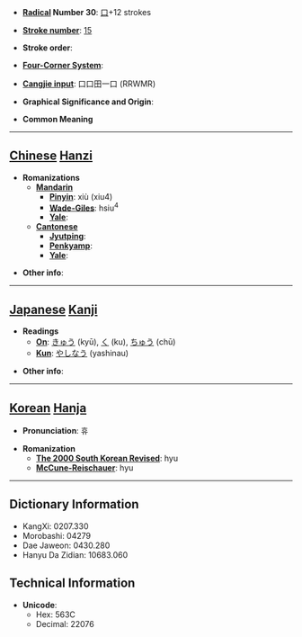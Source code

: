 * '''[[Wiktionary:Chinese radical index| Radical]] Number 30''': [[Wiktionary:Chinese radical index 口|口]]+12 strokes

* '''[[Wiktionary:Chinese total strokes index|Stroke number]]''': [[Wiktionary:Chinese total strokes index 15|15]]

* '''Stroke order''': 

* '''[[Wiktionary:Chinese four corner index|Four-Corner System]]''': 

* '''[[Wiktionary:Chinese Cangjie index|Cangjie input]]''': 口口田一口 (RRWMR)

* '''Graphical Significance and Origin''': 

* '''Common Meaning'''

----

== [[Chinese]] [[Hanzi]] ==

* '''Romanizations'''
** '''[[Mandarin]]'''
*** '''[[Pinyin]]''': xiù (xiu4)
*** '''[[Wade-Giles]]''': hsiu<sup>4</sup>
*** '''[[Yale]]''': 
** '''[[Cantonese]]'''
*** '''[[Jyutping]]''':
*** '''[[Penkyamp]]''': 
*** '''[[Yale]]''': 

* '''Other info''': 

----

== [[Japanese]] [[Kanji]] ==

* '''Readings'''
** '''[[On]]''': [[きゅう]] (kyū), [[く]] (ku), [[ちゅう]] (chū)
** '''[[Kun]]''': [[やしなう]] (yashinau)

* '''Other info''':  

----

== [[Korean]] [[Hanja]] ==

* '''Pronunciation''': 휴

* '''Romanization'''
** '''[[The 2000 South Korean Revised Romanization|The 2000 South Korean Revised]]''': hyu
** '''[[McCune-Reischauer]]''': hyu

----

== Dictionary Information ==

* KangXi: 0207.330
* Morobashi: 04279
* Dae Jaweon: 0430.280
* Hanyu Da Zidian: 10683.060

== Technical Information ==

* '''Unicode''':
** Hex: 563C
** Decimal: 22076